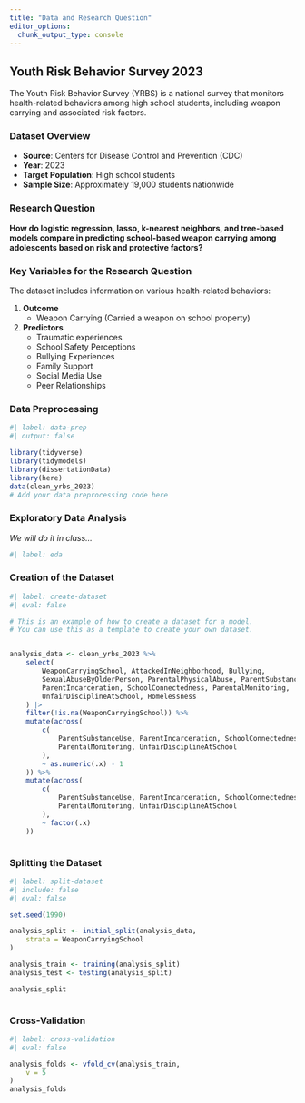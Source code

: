```yaml
---
title: "Data and Research Question"
editor_options: 
  chunk_output_type: console
---
```


## Youth Risk Behavior Survey 2023

The Youth Risk Behavior Survey (YRBS) is a national survey that monitors health-related behaviors among high school students, including weapon carrying and associated risk factors.

### Dataset Overview

-   **Source**: Centers for Disease Control and Prevention (CDC)
-   **Year**: 2023
-   **Target Population**: High school students
-   **Sample Size**: Approximately 19,000 students nationwide

### Research Question

**How do logistic regression, lasso, k-nearest neighbors, and tree-based models compare in predicting school-based weapon carrying among adolescents based on risk and protective factors?**

### Key Variables for the Research Question

The dataset includes information on various health-related behaviors:

1.  **Outcome**
    -   Weapon Carrying (Carried a weapon on school property)

2.  **Predictors**
    -   Traumatic experiences
    -   School Safety Perceptions
    -   Bullying Experiences
    -   Family Support
    -   Social Media Use
    -   Peer Relationships

### Data Preprocessing

```r
#| label: data-prep
#| output: false

library(tidyverse)
library(tidymodels)
library(dissertationData)
library(here)
data(clean_yrbs_2023)
# Add your data preprocessing code here
```

### Exploratory Data Analysis

*We will do it in class...*
```r
#| label: eda

```

### Creation of the Dataset

```r
#| label: create-dataset
#| eval: false

# This is an example of how to create a dataset for a model.
# You can use this as a template to create your own dataset.


analysis_data <- clean_yrbs_2023 %>%
    select(
        WeaponCarryingSchool, AttackedInNeighborhood, Bullying,
        SexualAbuseByOlderPerson, ParentalPhysicalAbuse, ParentSubstanceUse,
        ParentIncarceration, SchoolConnectedness, ParentalMonitoring,
        UnfairDisciplineAtSchool, Homelessness
    ) |>
    filter(!is.na(WeaponCarryingSchool)) %>%
    mutate(across(
        c(
            ParentSubstanceUse, ParentIncarceration, SchoolConnectedness,
            ParentalMonitoring, UnfairDisciplineAtSchool
        ),
        ~ as.numeric(.x) - 1
    )) %>%
    mutate(across(
        c(
            ParentSubstanceUse, ParentIncarceration, SchoolConnectedness,
            ParentalMonitoring, UnfairDisciplineAtSchool
        ),
        ~ factor(.x)
    ))



```

### Splitting the Dataset

```r
#| label: split-dataset
#| include: false
#| eval: false

set.seed(1990)

analysis_split <- initial_split(analysis_data,
    strata = WeaponCarryingSchool
)

analysis_train <- training(analysis_split)
analysis_test <- testing(analysis_split)

analysis_split



```

### Cross-Validation

```r
#| label: cross-validation
#| eval: false

analysis_folds <- vfold_cv(analysis_train,
    v = 5
)
analysis_folds


```